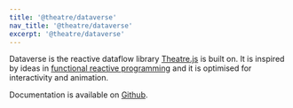 ```yaml
---
title: '@theatre/dataverse'
nav_title: '@theatre/dataverse'
excerpt: '@theatre/dataverse'
---
```


Dataverse is the reactive dataflow library
[Theatre.js](https://www.theatrejs.com) is built on. It is inspired by ideas in
[functional reactive programming](https://en.wikipedia.org/wiki/Functional_reactive_programming)
and it is optimised for interactivity and animation.

Documentation is available on [Github](https://github.com/theatre-js/theatre/tree/main/packages/dataverse).
